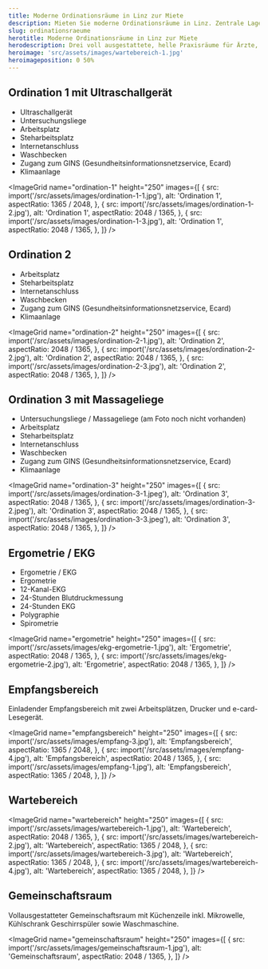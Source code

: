 ```yaml
---
title: Moderne Ordinationsräume in Linz zur Miete
description: Mieten Sie moderne Ordinationsräume in Linz. Zentrale Lage, helle Räume mit voller Ausstattung, Empfang, Wartebereich und Gemeinschaftsraum inklusive.
slug: ordinationsraeume
herotitle: Moderne Ordinationsräume in Linz zur Miete
herodescription: Drei voll ausgestattete, helle Praxisräume für Ärzte, Therapeuten, Trainer und Gesundheitsberufe.
heroimage: 'src/assets/images/wartebereich-1.jpg'
heroimageposition: 0 50%
---
```



## Ordination 1 mit Ultraschallgerät

- Ultraschallgerät
- Untersuchungsliege
- Arbeitsplatz
- Steharbeitsplatz
- Internetanschluss
- Waschbecken
- Zugang zum GINS (Gesundheitsinformationsnetzservice, Ecard)
- Klimaanlage

<ImageGrid
  name="ordination-1"
  height="250"
  images={[
    {
      src: import('/src/assets/images/ordination-1-1.jpg'),
      alt: 'Ordination 1',
      aspectRatio: 1365 / 2048,
    },
    {
      src: import('/src/assets/images/ordination-1-2.jpg'),
      alt: 'Ordination 1',
      aspectRatio: 2048 / 1365,
    },
    {
      src: import('/src/assets/images/ordination-1-3.jpg'),
      alt: 'Ordination 1',
      aspectRatio: 2048 / 1365,
    },
  ]}
/>

## Ordination 2

- Arbeitsplatz
- Steharbeitsplatz
- Internetanschluss
- Waschbecken
- Zugang zum GINS (Gesundheitsinformationsnetzservice, Ecard)
- Klimaanlage

<ImageGrid
  name="ordination-2"
  height="250"
  images={[
    {
      src: import('/src/assets/images/ordination-2-1.jpg'),
      alt: 'Ordination 2',
      aspectRatio: 2048 / 1365,
    },
    {
      src: import('/src/assets/images/ordination-2-2.jpg'),
      alt: 'Ordination 2',
      aspectRatio: 2048 / 1365,
    },
    {
      src: import('/src/assets/images/ordination-2-3.jpg'),
      alt: 'Ordination 2',
      aspectRatio: 2048 / 1365,
    },
  ]}
/>

## Ordination 3 mit Massageliege

- Untersuchungsliege / Massageliege (am Foto noch nicht vorhanden)
- Arbeitsplatz
- Steharbeitsplatz
- Internetanschluss
- Waschbecken
- Zugang zum GINS (Gesundheitsinformationsnetzservice, Ecard)
- Klimaanlage

<ImageGrid
  name="ordination-3"
  height="250"
  images={[
    {
      src: import('/src/assets/images/ordination-3-1.jpeg'),
      alt: 'Ordination 3',
      aspectRatio: 2048 / 1365,
    },
    {
      src: import('/src/assets/images/ordination-3-2.jpeg'),
      alt: 'Ordination 3',
      aspectRatio: 2048 / 1365,
    },
    {
      src: import('/src/assets/images/ordination-3-3.jpeg'),
      alt: 'Ordination 3',
      aspectRatio: 2048 / 1365,
    },
  ]}
/>

## Ergometrie / EKG

- Ergometrie / EKG
- Ergometrie
- 12-Kanal-EKG
- 24-Stunden Blutdruckmessung
- 24-Stunden EKG
- Polygraphie
- Spirometrie

<ImageGrid
  name="ergometrie"
  height="250"
  images={[
    {
      src: import('/src/assets/images/ekg-ergometrie-1.jpg'),
      alt: 'Ergometrie',
      aspectRatio: 2048 / 1365,
    },
    {
      src: import('/src/assets/images/ekg-ergometrie-2.jpg'),
      alt: 'Ergometrie',
      aspectRatio: 2048 / 1365,
    },
  ]}
/>

## Empfangsbereich

Einladender Empfangsbereich mit zwei Arbeitsplätzen, Drucker und e-card-Lesegerät.

<ImageGrid
  name="empfangsbereich"
  height="250"
  images={[
    {
      src: import('/src/assets/images/empfang-3.jpg'),
      alt: 'Empfangsbereich',
      aspectRatio: 1365 / 2048,
    },
    {
      src: import('/src/assets/images/empfang-4.jpg'),
      alt: 'Empfangsbereich',
      aspectRatio: 2048 / 1365,
    },
    {
      src: import('/src/assets/images/empfang-1.jpg'),
      alt: 'Empfangsbereich',
      aspectRatio: 1365 / 2048,
    },
  ]}
/>

## Wartebereich

<ImageGrid
  name="wartebereich"
  height="250"
  images={[
    {
      src: import('/src/assets/images/wartebereich-1.jpg'),
      alt: 'Wartebereich',
      aspectRatio: 2048 / 1365,
    },
    {
      src: import('/src/assets/images/wartebereich-2.jpg'),
      alt: 'Wartebereich',
      aspectRatio: 1365 / 2048,
    },
    {
      src: import('/src/assets/images/wartebereich-3.jpg'),
      alt: 'Wartebereich',
      aspectRatio: 1365 / 2048,
    },
    {
      src: import('/src/assets/images/wartebereich-4.jpg'),
      alt: 'Wartebereich',
      aspectRatio: 1365 / 2048,
    },
  ]}
/>

## Gemeinschaftsraum

Vollausgestatteter Gemeinschaftsraum mit Küchenzeile inkl. Mikrowelle, Kühlschrank Geschirrspüler sowie Waschmaschine.

<ImageGrid
  name="gemeinschaftsraum"
  height="250"
  images={[
    {
      src: import('/src/assets/images/gemeinschaftsraum-1.jpg'),
      alt: 'Gemeinschaftsraum',
      aspectRatio: 2048 / 1365,
    },
  ]}
/>

<Contact></Contact>
